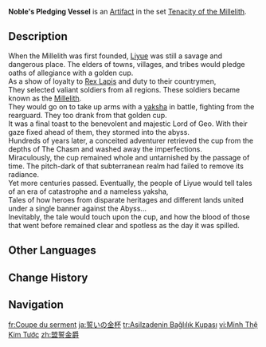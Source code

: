 {{Artifact Infobox
|image = Item Noble's Pledging Vessel.png
|set   = Tenacity of the Millelith
|piece = Goblet of Eonothem
}}
{{Description|A golden cup used by the Millelith to take their oaths. Still bears the lovely scent of wine.}}
'''Noble's Pledging Vessel''' is an [[Artifact]] in the set [[Tenacity of the Millelith]].

==Description==
When the Millelith was first founded, [[Liyue]] was still a savage and dangerous place. The elders of towns, villages, and tribes would pledge oaths of allegiance with a golden cup.<br>As a show of loyalty to [[Rex Lapis]] and duty to their countrymen,<br>They selected valiant soldiers from all regions. These soldiers became known as the [[Millelith]].<br>They would go on to take up arms with a [[Bosacius|yaksha]] in battle, fighting from the rearguard. They too drank from that golden cup.<br>It was a final toast to the benevolent and majestic Lord of Geo. With their gaze fixed ahead of them, they stormed into the abyss.<br>Hundreds of years later, a conceited adventurer retrieved the cup from the depths of The Chasm and washed away the imperfections.<br>Miraculously, the cup remained whole and untarnished by the passage of time. The pitch-dark of that subterranean realm had failed to remove its radiance.<br>Yet more centuries passed. Eventually, the people of Liyue would tell tales of an era of catastrophe and a nameless yaksha,<br>Tales of how heroes from disparate heritages and different lands united under a single banner against the Abyss...<br>Inevitably, the tale would touch upon the cup, and how the blood of those that went before remained clear and spotless as the day it was spilled.

==Other Languages==
{{Other Languages
|en       = Noble's Pledging Vessel
|zhs      = 盟誓金爵
|zhs_rm   = Méngshì Jīn Jué
|zht      = 盟誓金爵
|zht_rm   = Méngshì Jīn Jué
|zh_tl    = Gilded {{w|Jue_(vessel)|Jue}} of Oath
|ja       = 誓いの金杯
|ja_rm    = Chikai no Kinpai
|ja_tl    = Gilded Cup of Oath
|ko       = 맹세의 금잔
|ko_rm    = Maengse-ui Geumjan
|ko_tl    = Golden Glass of Pledge
|es       = Copa del Juramento
|es_tl    = Goblet of Pledging
|fr       = Coupe du serment
|fr_tl    = Goblet of Oath
|ru       = Золотой кубок клятвы
|ru_tl    = Golden Oath Goblet
|th       = Noble's Pledging Vessel
|vi       = Minh Thệ Kim Tước
|vi_tl    = 
|de       = Edler Schwurkrug
|de_tl    = Noble Oath Jug
|id       = Noble's Pledging Vessel
|pt       = Taça Dourada do Juramento
|pt_tl    = 
|tr       = Asilzadenin Bağlılık Kupası
|tr_tl    = Noble's Devotion Cup
|it       = Calice del giuramento del nobile
|it_tl    = Goblet of the Noble's Pledging
}}

==Change History==
{{Change History|1.5}}

==Navigation==
{{Artifact Set Navbox|Tenacity of the Millelith}}

[[fr:Coupe du serment]]
[[ja:誓いの金杯]]
[[tr:Asilzadenin Bağlılık Kupası]]
[[vi:Minh Thệ Kim Tước]]
[[zh:盟誓金爵]]
